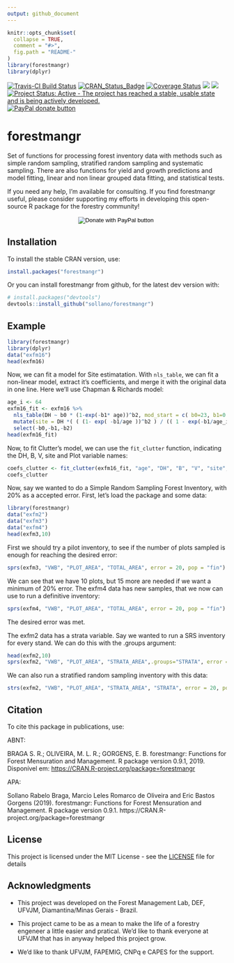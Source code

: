 ```yaml
---
output: github_document
---
```


<!-- README.md is generated from README.Rmd. Please edit that file -->

```r
knitr::opts_chunk$set(
  collapse = TRUE,
  comment = "#>",
  fig.path = "README-"
)
library(forestmangr)
library(dplyr)
```

[![Travis-CI Build Status](https://travis-ci.org/sollano/forestmangr.svg?branch=master)](https://travis-ci.org/sollano/forestmangr)
[![CRAN_Status_Badge](https://www.r-pkg.org/badges/version/forestmangr)](https://cran.r-project.org/package=forestmangr)
[![Coverage Status](https://codecov.io/gh/sollano/forestmangr/branch/master/graph/badge.svg)](https://codecov.io/gh/sollano/forestmangr?branch=master)
[![](https://cranlogs.r-pkg.org/badges/grand-total/forestmangr)](https://cran.r-project.org/package=forestmangr)
[![](https://cranlogs.r-pkg.org/badges/forestmangr)](https://cran.r-project.org/package=forestmangr)
[![Project Status: Active - The project has reached a stable, usable state and is being actively developed.](http://www.repostatus.org/badges/latest/active.svg)](http://www.repostatus.org/#active)
 <a href="https://www.paypal.com/cgi-bin/webscr?cmd=_s-xclick&hosted_button_id=ZU4666LFSJSBY" title="Help me out by donating to this project"><img src="https://img.shields.io/badge/paypal-donate-yellow.svg" alt="PayPal donate button" /></a> 
 
# forestmangr

Set of functions for processing forest inventory data with methods such as simple random sampling, stratified random sampling and systematic sampling. There are also functions for yield and growth predictions and model fitting, linear and non linear grouped data fitting, and statistical tests.

If you need any help, I’m available for consulting. If you find forestmangr useful, please consider supporting my efforts in developing this open-source R package for the forestry community!


<div style="text-align:center">
<form action="https://www.paypal.com/cgi-bin/webscr" method="post" target="_top">
<input type="hidden" name="cmd" value="_s-xclick" />
<input type="hidden" name="hosted_button_id" value="ZU4666LFSJSBY" />
<input type="image" src="https://www.paypalobjects.com/en_US/i/btn/btn_donateCC_LG.gif" border="0" name="submit" title="PayPal - The safer, easier way to pay online!" alt="Donate with PayPal button" />
<img alt="" border="0" src="https://www.paypal.com/en_BR/i/scr/pixel.gif" width="1" height="1" />
</form>
</div>


## Installation
To install the stable CRAN version, use:
```r
install.packages("forestmangr")
```


Or you can install forestmangr from github, for the latest dev version with:
```r
# install.packages("devtools")
devtools::install_github("sollano/forestmangr")
```

## Example

```r
library(forestmangr)
library(dplyr)
data("exfm16")
head(exfm16)
```

Now, we can fit a model for Site estimatation. With `nls_table`, we can fit a non-linear model, extract it's coefficients, and merge it with
the original data in one line. Here we'll use Chapman & Richards model:

```r
age_i <- 64
exfm16_fit <- exfm16 %>%
  nls_table(DH ~ b0 * (1-exp(-b1* age))^b2, mod_start = c( b0=23, b1=0.03, b2 = 1.3), output="merge") %>% 
  mutate(site = DH *( ( (1- exp( -b1/age ))^b2 ) / (( 1 - exp(-b1/age_i))^b2 ))) %>% 
  select(-b0,-b1,-b2)
head(exfm16_fit)
```

Now, to fit Clutter's model, we can use the `fit_clutter` function, indicating the DH, B, V, site and Plot variable names:

```r
coefs_clutter <- fit_clutter(exfm16_fit, "age", "DH", "B", "V", "site", "plot")
coefs_clutter
```

Now, say we wanted to do a Simple Random Sampling Forest Inventory, with 20% as a accepted error. 
First, let's load the package and some data:

```r
library(forestmangr)
data("exfm2")
data("exfm3")
data("exfm4")
head(exfm3,10)
```
First we should try a pilot inventory, to see if the number of plots sampled is enough for reaching the desired error:

```r
sprs(exfm3, "VWB", "PLOT_AREA", "TOTAL_AREA", error = 20, pop = "fin")
```
We can see that we have 10 plots, but 15 more are needed if we want a minimum of 20% error.
The exfm4 data has new samples, that we now can use to run a definitive inventory:

```r
sprs(exfm4, "VWB", "PLOT_AREA", "TOTAL_AREA", error = 20, pop = "fin")
```

The desired error was met.

The exfm2 data has a strata variable. Say we wanted to run a SRS inventory for every stand. We can do this with the .groups argument:
```r
head(exfm2,10)
sprs(exfm2, "VWB", "PLOT_AREA", "STRATA_AREA",.groups="STRATA", error = 20, pop = "fin")
```

We can also run a stratified random sampling inventory with this data:
```r
strs(exfm2, "VWB", "PLOT_AREA", "STRATA_AREA", "STRATA", error = 20, pop = "fin")
```

## Citation
To cite this package in publications, use:

ABNT:

BRAGA S. R.; OLIVEIRA, M. L. R.; GORGENS, E. B. forestmangr: Functions for Forest Mensuration and Management. R package version 0.9.1, 2019. Disponível em: <https://CRAN.R-project.org/package=forestmangr>

APA:

Sollano Rabelo Braga, Marcio Leles Romarco de Oliveira and Eric Bastos Gorgens (2019). forestmangr: Functions for Forest Mensuration and Management. R package version 0.9.1. https://CRAN.R-project.org/package=forestmangr

## License

This project is licensed under the MIT License - see the [LICENSE](LICENSE) file for details

## Acknowledgments

* This project was developed on the Forest Management Lab, DEF, UFVJM, Diamantina/Minas Gerais - Brazil.

* This project came to be as a mean to make the life of a forestry engeneer a little easier and pratical. 
We'd like to thank everyone at UFVJM that has in anyway helped this project grow.

* We'd like to thank UFVJM, FAPEMIG, CNPq e CAPES for the support.

